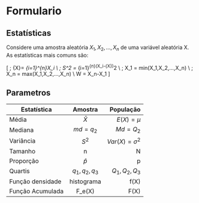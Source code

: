 # Formulario 

## Estatísticas

Considere uma amostra aleatória $X_1,X_2,...,X_n$ de uma variável aleatória X.
As estatísticas mais comuns são: 

\[ \text{Média amostral : }  \;     \bar{X}=  \dfrac{1}{n} \sum_{i=1}^{n}X_i \\
   \text{Variância amostral : } \;   S^2 = \dfrac{1}{n-1} \sum_{i=1}^{n}(X_i-\bar{X})^2 \\ 
   \text{Menor valor amostral : } \; X_1 = min(X_1,X_2,...,X_n) \\
   \text{Mair valor amostral : }  \; X_n =  max(X_1,X_2,...,X_n)  \\
   \text{Amplitude amostral : } W =  X_n-X_1
\]


## Parametros 


| Estatística        |   Amostra     |  População    |
|--------------------|:-------------:|--------------:|
|     Média          |  $\bar{X}$    | $E(X)= \mu$   |
|    Mediana         |    $md = q_2$ | $Md = Q_2$   |
|    Variância       |   $S^2$       | $Var(X) = \sigma^2$  |
|    Tamanho         | n             |    N          |
|    Proporção       | $\hat{p}$     |    p          |
|    Quartis         | $q_1,q_2,q_3$ |$Q_1,Q_2,Q_3$  |
| Função densidade   | histograma    |    f(X)       |
| Função Acumulada   | F_e(X)        |   F(X)        |
